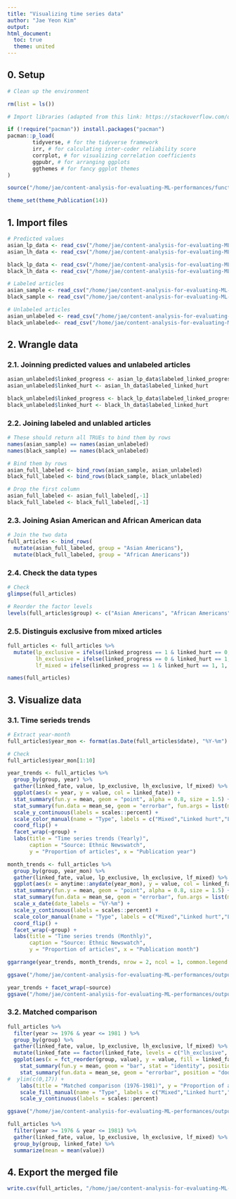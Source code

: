 ```yaml
---
title: "Visualizing time series data"
author: "Jae Yeon Kim"
output:
html_document: 
  toc: true
  theme: united
---
```


## 0. Setup 

```r

# Clean up the environment

rm(list = ls())

# Import libraries (adapted from this link: https://stackoverflow.com/questions/4090169/elegant-way-to-check-for-missing-packages-and-install-them)

if (!require("pacman")) install.packages("pacman")
pacman::p_load(
        tidyverse, # for the tidyverse framework
        irr, # for calculating inter-coder reliability score
        corrplot, # for visualizing correlation coefficients
        ggpubr, # for arranging ggplots 
        ggthemes # for fancy ggplot themes
)

source("/home/jae/content-analysis-for-evaluating-ML-performances/functions/theme_publications.r")

theme_set(theme_Publication(14))

```

## 1. Import files 

```r

# Predicted values
asian_lp_data <- read_csv("/home/jae/content-analysis-for-evaluating-ML-performances/processed_data/asian_lp_data.csv")
asian_lh_data <- read_csv("/home/jae/content-analysis-for-evaluating-ML-performances/processed_data/asian_lh_data.csv")

black_lp_data <- read_csv("/home/jae/content-analysis-for-evaluating-ML-performances/processed_data/black_lp_data.csv")
black_lh_data <- read_csv("/home/jae/content-analysis-for-evaluating-ML-performances/processed_data/black_lh_data.csv")

# Labeled articles
asian_sample <- read_csv("/home/jae/content-analysis-for-evaluating-ML-performances/processed_data/sample_asian.csv")
black_sample <- read_csv("/home/jae/content-analysis-for-evaluating-ML-performances/processed_data/sample_black.csv")

# Unlabeled articles
asian_unlabeled <- read_csv("/home/jae/content-analysis-for-evaluating-ML-performances/processed_data/unlabeled_asian.csv")
black_unlabeled<- read_csv("/home/jae/content-analysis-for-evaluating-ML-performances/processed_data/unlabeled_black.csv")

```

## 2. Wrangle data

### 2.1. Joinning predicted values and unlabeled articles

```r

asian_unlabeled$linked_progress <- asian_lp_data$labeled_linked_progress
asian_unlabeled$linked_hurt <- asian_lh_data$labeled_linked_hurt

black_unlabeled$linked_progress <- black_lp_data$labeled_linked_progress
black_unlabeled$linked_hurt <- black_lh_data$labeled_linked_hurt

```

### 2.2. Joining labeled and unlabled articles 

```r

# These should return all TRUEs to bind them by rows 
names(asian_sample) == names(asian_unlabeled)
names(black_sample) == names(black_unlabeled)

# Bind them by rows 
asian_full_labeled <- bind_rows(asian_sample, asian_unlabeled)
black_full_labeled <- bind_rows(black_sample, black_unlabeled)

# Drop the first column
asian_full_labeled <- asian_full_labeled[,-1]
black_full_labeled <- black_full_labeled[,-1]
```

### 2.3. Joining Asian American and African American data 

```r

# Join the two data 
full_articles <- bind_rows(
  mutate(asian_full_labeled, group = "Asian Americans"),
  mutate(black_full_labeled, group = "African Americans"))

```

### 2.4. Check the data types

```r

# Check 
glimpse(full_articles)

# Reorder the factor levels 
levels(full_articles$group) <- c("Asian Americans", "African Americans")

```

### 2.5. Distinguis exclusive from mixed articles 

```r

full_articles <- full_articles %>%
  mutate(lp_exclusive = ifelse(linked_progress == 1 & linked_hurt == 0, 1, 0),
         lh_exclusive = ifelse(linked_progress == 0 & linked_hurt == 1, 1, 0),
         lf_mixed = ifelse(linked_progress == 1 & linked_hurt == 1, 1, 0))

names(full_articles)

```

## 3. Visualize data

### 3.1. Time serieds trends 

```r

# Extract year-month
full_articles$year_mon <- format(as.Date(full_articles$date), "%Y-%m")

# Check
full_articles$year_mon[1:10]

```

```r

year_trends <- full_articles %>%
  group_by(group, year) %>%
  gather(linked_fate, value, lp_exclusive, lh_exclusive, lf_mixed) %>%
  ggplot(aes(x = year, y = value, col = linked_fate)) +
  stat_summary(fun.y = mean, geom = "point", alpha = 0.8, size = 1.5) +
  stat_summary(fun.data = mean_se, geom = "errorbar", fun.args = list(mult= 1.96), alpha = 0.4) +
  scale_y_continuous(labels = scales::percent) +
  scale_color_manual(name = "Type", labels = c("Mixed","Linked hurt","Linked progress"), values=c("purple","red","blue")) +
  coord_flip() +
  facet_wrap(~group) +
  labs(title = "Time series trends (Yearly)", 
       caption = "Source: Ethnic Newswatch",
       y = "Proportion of articles", x = "Publication year") 

```

```r

month_trends <- full_articles %>%
  group_by(group, year_mon) %>%
  gather(linked_fate, value, lp_exclusive, lh_exclusive, lf_mixed) %>%
  ggplot(aes(x = anytime::anydate(year_mon), y = value, col = linked_fate)) +
  stat_summary(fun.y = mean, geom = "point", alpha = 0.8, size = 1.5) +
  stat_summary(fun.data = mean_se, geom = "errorbar", fun.args = list(mult= 1.96), alpha = 0.4) +
  scale_x_date(date_labels = "%Y-%m") +
  scale_y_continuous(labels = scales::percent) +
  scale_color_manual(name = "Type", labels = c("Mixed","Linked hurt","Linked progress"), values=c("purple","red","blue")) +
  coord_flip() +
  facet_wrap(~group) +
  labs(title = "Time series trends (Monthly)", 
       caption = "Source: Ethnic Newswatch",
       y = "Proportion of articles", x = "Publication month") 

ggarrange(year_trends, month_trends, nrow = 2, ncol = 1, common.legend = TRUE)

ggsave("/home/jae/content-analysis-for-evaluating-ML-performances/outputs/time_series_plot.png", height = 10)

```

```r

year_trends + facet_wrap(~source)
ggsave("/home/jae/content-analysis-for-evaluating-ML-performances/outputs/time_series_source.png")

```

### 3.2. Matched comparison

```r
full_articles %>%
  filter(year >= 1976 & year <= 1981 ) %>%
  group_by(group) %>%
  gather(linked_fate, value, lp_exclusive, lh_exclusive, lf_mixed) %>%
  mutate(linked_fate == factor(linked_fate, levels = c("lh_exclusive", "lf_mixed", "lp_exclusive"))) %>%
  ggplot(aes(x = fct_reorder(group, value), y = value, fill = linked_fate)) +
    stat_summary(fun.y = mean, geom = "bar", stat = "identity", position ="dodge", size = 2) +
    stat_summary(fun.data = mean_se, geom = "errorbar", position = "dodge", fun.args = list(mult= 1.96)) +
#  ylim(c(0,17)) +
    labs(title = "Matched comparison (1976-1981)", y = "Proportion of articles", x = "Group") +
    scale_fill_manual(name = "Type", labels = c("Mixed","Linked hurt","Linked progress"), values=c("purple","red","blue")) +
    scale_y_continuous(labels = scales::percent)

ggsave("/home/jae/content-analysis-for-evaluating-ML-performances/outputs/matched_comparison.png", height = 7)

full_articles %>%
  filter(year >= 1976 & year <= 1981) %>%
  gather(linked_fate, value, lp_exclusive, lh_exclusive, lf_mixed) %>%
  group_by(group, linked_fate) %>%
  summarize(mean = mean(value))
```

## 4. Export the merged file  

```r

write.csv(full_articles, "/home/jae/content-analysis-for-evaluating-ML-performances/processed_data/full_articles.csv")

```